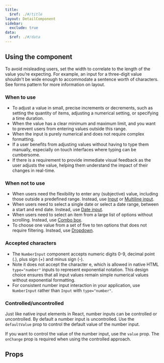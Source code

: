 ```yaml
---
title:
  $ref: ./#/title
layout: DetailComponent
sidebar:
  exclude: true
data:
  $ref: ./#/data
---
```


## Using the component

To avoid misleading users, set the width to correlate to the length of the value you’re expecting. For example, an input for a three-digit value shouldn't be wide enough to accommodate a sentence worth of characters. See forms pattern for more information on layout.

### When to use

- To adjust a value in small, precise increments or decrements, such as setting the quantity of items, adjusting a numerical setting, or specifying a time duration.
- When the value has a clear minimum and maximum limit, and you want to prevent users from entering values outside this range.
- When the input is purely numerical and does not require complex formatting.
- If a user benefits from adjusting values without having to type them manually, especially on touch interfaces where typing can be cumbersome.
- If there is a requirement to provide immediate visual feedback as the user adjusts the value, helping them understand the impact of their changes in real-time.

### When not to use

- When users need the flexibility to enter any (subjective) value, including those outside a predefined range. Instead, use [Input](/salt/components/input) or [Multiline input](/salt/components/multiline-input).
- When users need to select a single date or select a date range, between a start and end date. Instead, use [Date input](/salt/components/date-input).
- When users need to select an item from a large list of options without scrolling. Instead, use [Combo box](/salt/components/combo-box).
- To choose one value from a set of five to ten options that does not require filtering. Instead, use [Dropdown](/salt/components/dropdown).

### Accepted characters

- The `NumberInput` component accepts numeric digits 0-9, decimal point (.), plus sign (+) and minus sign (-).
- Note it does not accept the character e, which is allowed in native HTML `type="number"` inputs to represent exponential notation. This design choice ensures that all input values remain simple numerical values without exponential formatting.
- For consistent number input interaction in your application, use `NumberInput` rather than `Input` with `type="number"`.

### Controlled/uncontrolled

Just like native input elements in React, number inputs can be controlled or uncontrolled. By default a number input is uncontrolled. Use the `defaultValue` prop to control the default value of the number input.

If you want to control the value of the number input, use the `value` prop. The `onChange` prop is required when using the controlled approach.

## Props

<PropsTable packageName="lab" componentName="NumberInput" />
